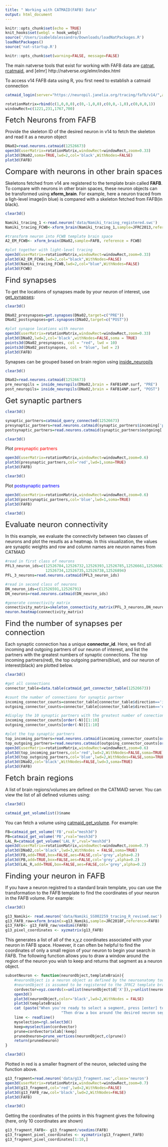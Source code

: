 ---
title: " Working with CATMAID(FAFB) Data"
output: html_document
---

```{r setup, include=FALSE}
knitr::opts_chunk$set(echo = TRUE)
knit_hooks$set(webgl = hook_webgl)
source('/Users/isabeldalessandro/Downloads/loadNatPackages.R')
loadNatPackages()
source('nat-startup.R')
```
```{r global_options,include=FALSE}
knitr::opts_chunk$set(warning=FALSE, message=FALSE)
```


The main natverse tools that exist for working with FAFB data are [catnat](https://jefferislab.github.io/catnat/reference/index.html), [rcatmaid](http://natverse.org/rcatmaid/reference/index.html), and [elmr] http://natverse.org/elmr/index.html


To access v14 FAFB data using R, you first need to establish a catmaid connection
```{r login,echo=TRUE,results='hide'}
catmaid_login(server="https://neuropil.janelia.org/tracing/fafb/v14/",authname='fly',authpassword='superfly',token="yourtokenhere")
```
```{r login_function, include=FALSE}
rotationMatrix=rbind(c(1,0,0,0),c(0,-1,0,0),c(0,0,-1,0),c(0,0,0,1))
windowRect=c(1221,231,1767,700)
```

<font size=5> Fetch Neurons from FAFB </font>

Provide the skeleton ID of the desired neuron in v14 to fetch the skeleton and read it as a neuron object
```{r, webgl=TRUE, echo=TRUE, results='hide'}
DNa02=read.neurons.catmaid(12526673)
open3d(userMatrix=rotationMatrix,windowRect=windowRect,zoom=0.33)
plot3d(DNa02,soma=TRUE,lwd=2,col='black',WithNodes=FALSE)
plot3d(FAFB)
```


<font size=5> Compare with neurons in other brain spaces</font>

Skeletons fetched from v14 are registered to the template brain called <b>FAFB</b>. To compare with neurons in other brain spaces, these neuron objects can be transformed using <b>xform_brain</b>. For example, here a neuron traced from a ligh-level image(in blue) is compared with a skeleton fetched from FAFB(in black).
```{r,include=FALSE}
clear3d()
```
```{r load_tracing, include=TRUE,results='hide'}
Namiki_tracing_1 <-read.neuron('data/Namiki_tracing_registered.swc')
Namiki_tracing_FCWB<-xform_brain(Namiki_tracing_1,sample=JFRC2013,reference=FCWB)
```
```{r, webgl=TRUE, echo=TRUE,results='hide'}
#transform neuron into FCWB template brain space 
A2_EM_FCWB<- xform_brain(DNa02,sample=FAFB, reference = FCWB)

#plot together with light-level tracing
open3d(userMatrix=rotationMatrix,windowRect=windowRect,zoom=0.33)
plot3d(A2_EM_FCWB,lwd=2,col="black",WithNodes=FALSE)
plot3d(Namiki_tracing_FCWB,lwd=2,col="blue",WithNodes=FALSE)
plot3d(FCWB)
```

<font size=5> Find synapses</font>

To get the locations of synapses made by your neuron of interest, use [get_synapses](https://jefferislab.github.io/catnat/reference/get.synapses.html): 
```{r,include=FALSE}
clear3d()
```
```{r, webgl=TRUE, echo=TRUE,results='hide'}
DNa02_presynapses=get.synapses(DNa02,target=c("PRE"))
DNa02_postsynapses=get.synapses(DNa02,target=c("POST"))

#plot synapse locations with neuron 
open3d(userMatrix=rotationMatrix,windowRect=windowRect,zoom=0.33)
plot3d(DNa02,lwd=2,col='black',withNodes=FALSE,soma = TRUE)
points3d(DNa02_presynapses, col = "red", lwd = 10)
points3d(DNa02_postsynapses, col = "blue", lwd = 2)
plot3d(FAFB)
```

Synapses can be grouped based on brain region using [inside_neuropils](https://jefferislab.github.io/catnat/reference/inside_neuropils.html)
```{r,include=FALSE}
clear3d()
```
```{r, webgl=TRUE, echo=TRUE,results='hide'}
DNa02=read.neurons.catmaid(12526673)
pre_neuropils = inside_neuropils(DNa02,brain = FAFB14NP.surf, "PRE")
post_neuropils= inside_neuropils(DNa02,brain = FAFB14NP.surf, "POST")
```
<font size=5> Get synaptic partners</font>

```{r,include=FALSE}
clear3d()
```
```{r, webgl=TRUE, echo=TRUE,results='hide'}
synaptic_partners=catmaid_query_connected(12526673)
presynaptic_partners=read.neurons.catmaid(synaptic_partners$incoming['partner'][,],OmitFailures = T)
postsynaptic_partners=read.neurons.catmaid(synaptic_partners$outgoing['partner'][,],OmitFailures = T)
```
```{r,include=FALSE}
clear3d()
```
Plot <span style="color:red"> presynaptic partners </span>
```{r, webgl=TRUE, echo=TRUE,results='hide'}
open3d(userMatrix=rotationMatrix,windowRect=windowRect,zoom=0.6)
plot3d(presynaptic_partners,col='red',lwd=1,soma=TRUE)
plot3d(FAFB)
```
```{r,include=FALSE}
clear3d()
```
Plot <span style="color:blue"> postsynaptic partners </span>
```{r, webgl=TRUE, echo=TRUE,results='hide'}
open3d(userMatrix=rotationMatrix,windowRect=windowRect,zoom=0.6)
plot3d(postsynaptic_partners,col='blue',lwd=1,soma=TRUE)
plot3d(FAFB)
```
```{r,include=FALSE}
clear3d()
```
<font size=5> Evaluate neuron connectivity </font>

In this example, we evaluate the connectivity between two classes of neurons and plot the resutls as a heatmap. In this visualization, the values are synaptic weights and row and column names are neuron names from CATMAID

```{r, webgl=TRUE, echo=TRUE}
#read in first class of neurons 
PFL3_neuron_ids=c(12526784,12526732,12526393,12526785,12526661,12526663,12526731,12526733,
                  12526734,12526735,12526738,12526894)
PFL_3_neurons=read.neurons.catmaid(PFL3_neuron_ids)

#read in second class of neurons 
DN_neuron_ids=c(12526591,12526791)
DN_neurons=read.neurons.catmaid(DN_neuron_ids)

#generate connectivity matrix 
connectivity_matrix=skeleton_connectivity_matrix(PFL_3_neurons,DN_neurons)
neuron.heatmap(connectivity_matrix)
```
<font size=5> Find the number of synapses per connection </font>

Each synaptic connection has a unique <b>connector_id</b>. Here, we find all incoming and outgoing partners of our neuron of interest, and list the partners with the greatest numbers of synaptic connections. The top incoming partners(red), the top outgoing partners(blue), and our neuron of interest(black) are plotted below.
```{r,include=FALSE}
clear3d()
```
```{r, webgl=TRUE, echo=TRUE}

#get all connections 
connector_table=data.table(catmaid_get_connector_table(12526673))

#count the number of connections for synaptic partner 
incoming_connector_counts=connector_table[connector_table$direction=='incoming'][, .N, by=.(partner_skid)]
outgoing_connector_counts=connector_table[connector_table$direction=='outgoing'][, .N, by=.(partner_skid)]

#display the 10 synaptic partners with the greatest number of conections 
incoming_connector_counts[order(-N)][1:10]
outgoing_connector_counts[order(-N)][1:10]

#plot the top synaptic partners 
top_incoming_partners=read.neurons.catmaid(incoming_connector_counts[order(-N)][1:10]$partner_skid)
top_outgoing_partners=read.neurons.catmaid(outgoing_connector_counts[order(-N)][1:10]$partner_skid)
open3d(userMatrix=rotationMatrix,windowRect=windowRect,zoom=0.6)
plot3d(top_incoming_partners,col='red',lwd=2,WithNodes=FALSE,soma=TRUE)
plot3d(top_outgoing_partners,col='blue',lwd=2,WithNodes=FALSE,soma=TRUE)
plot3d(DNa02,col='black',WithNodes=FALSE,lwd=3,soma=TRUE)
plot3d(FAFB)
```


<font size=5> Fetch brain regions </font>

A list of brain regions/volumes are defined on the CATMAID server. You can view the list of all defined volumes using: 
```{r,include=FALSE}
clear3d()
```
```{r, echo=TRUE,results='hide'}
catmaid_get_volumelist()$name
```
You can fetch a volume using [catmaid_get_volume](http://natverse.org/rcatmaid/reference/catmaid_get_volume.html). For example: 
```{r, webgl=TRUE,echo=TRUE}
FB=catmaid_get_volume('FB',rval="mesh3d")
PB=catmaid_get_volume('PB',rval="mesh3d")
LAL_R=catmaid_get_volume('LAL_R',rval="mesh3d")
open3d(userMatrix=rotationMatrix,windowRect=windowRect,zoom=0.7)
plot3d(DNa02,col='black',lwd=3,WithNodes = FALSE,soma=TRUE)
plot3d(FB,add=TRUE,box=FALSE,aes=FALSE,col='grey',alpha=0.2)
plot3d(PB,add=TRUE,box=FALSE,aes=FALSE,col='grey',alpha=0.2)
plot3d(LAL_R,add=TRUE,box=FALSE,aes=FALSE,col='grey',alpha=0.2)
```

<font size=5> Finding your neuron in FAFB </font>

If you have a neuron registred to a standard brain template, you can use the transformation to the FAFB template to find the coordinates of your neuron in the FAFB volume. For example:
```{r,include=FALSE}
clear3d()
```
```{r,echo=TRUE,results='hide'}
g13_Namiki<- read.neuron('data/Namiki_SS002259_tracing_R_revised.swc')
g13_FAFB_raw=xform_brain(x=g13_Namiki,sample=JRC2018F,reference=FAFB)
g13_FAFB<- g13_FAFB_raw/voxdims(FAFB)
g13_pixel_coordinates <- xyzmatrix(g13_FAFB)
```
This generates a list of all of the x,y,z coordinates associated with your neuron in FAFB space. However, it can often be helpful to find the coordinates of only a small region of your neuron to begin your search in FAFB. 
The following function allows you to draw a window around the region of the neuron you wish to keep and returns that segment as a neuron object. 
```{r,echo=TRUE,results='hide'}
subsetNeuron <- function(neuronObject,templateBrain){
	#neuronObject is a neuron object as defined by the neuroanatomy toolbox (created using read.neuron())
	#neuronObject is assumed to be registered to the JFRC2 template brain
	cordvector=xyz.coords(x=unlist(neuronObject$d['X']),y=unlist(neuronObject$d['Y']),z=unlist(neuronObject$d['Z']),xlab=rownames(neuronObject$d))
	open3d()
	plot3d(neuronObject,color='black',lwd=2,WithNodes = FALSE)
	plot3d(templateBrain)
	cat (paste("When you're ready to select a segment, press [enter] to continue.",
						 "Then draw a box around the desired neuron segment",sep=""))
	line <- readline()
	myselection=rgl.select3d()
	keep=myselection(cordvector)
	prune=cordvector$xlab[!keep]
	prunedneuron=prune_vertices(neuronObject,c(prune))
	return(prunedneuron)
}
```
```{r,include=FALSE}
clear3d()
```
Plotted in red is a smaller fragment of the neuron, selected using the function above. 
```{r, webgl=TRUE,echo=FALSE,result='hide'}
g13_fragment=read.neuron('data/g13_fragment.swc',class='neuron')
open3d(userMatrix=rotationMatrix,windowRect=windowRect,zoom=0.7)
plot3d(g13_fragment,col='red',lwd=2,WithNodes=FALSE)
plot3d(g13_FAFB_raw,col='black',lwd=2,WithNodes=FALSE)
plot3d(FAFB)
```
```{r,include=FALSE}
clear3d()
```
Getting the coordinates of the points in this fragment gives the following (here, only 10 coordinates are shown) 
```{r,echo=TRUE}
g13_fragment_FAFB<- g13_fragment/voxdims(FAFB)
g13_fragment_pixel_coordinates <- xyzmatrix(g13_fragment_FAFB)
g13_fragment_pixel_coordinates[1:10,]
```

